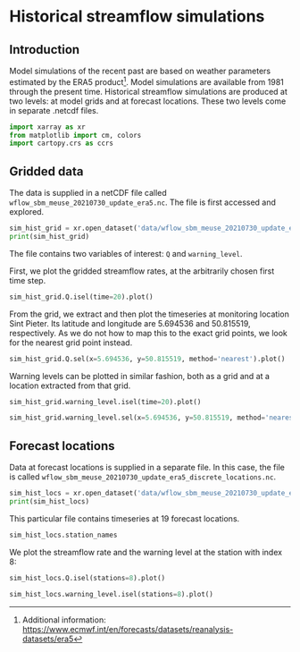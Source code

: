 # Historical streamflow simulations {#sec-historical-streamflow-simulations}

## Introduction

Model simulations of the recent past are based on weather parameters estimated by the ERA5 product[^index-2]. Model simulations are available from 1981 through the present time. Historical streamflow simulations are produced at two levels: at model grids and at forecast locations. These two levels come in separate .netcdf files.

[^index-2]: Additional information: <https://www.ecmwf.int/en/forecasts/datasets/reanalysis-datasets/era5>


```python
import xarray as xr
from matplotlib import cm, colors
import cartopy.crs as ccrs
```

## Gridded data

The data is supplied in a netCDF file called `wflow_sbm_meuse_20210730_update_era5.nc`. The file is first accessed and explored.

```python
sim_hist_grid = xr.open_dataset('data/wflow_sbm_meuse_20210730_update_era5.nc', mask_and_scale=True)
print(sim_hist_grid)
```

The file contains two variables of interest: `Q` and `warning_level`.

First, we plot the gridded streamflow rates, at the arbitrarily chosen first time step.

```python
sim_hist_grid.Q.isel(time=20).plot()
```

From the grid, we extract and then plot the timeseries at monitoring location Sint Pieter. Its latitude and longitude are 5.694536 and 50.815519, respectively. As we do not how to map this to the exact grid points, we look for the nearest grid point instead.

```python
sim_hist_grid.Q.sel(x=5.694536, y=50.815519, method='nearest').plot()
```

Warning levels can be plotted in similar fashion, both as a grid and at a location extracted from that grid.

```python
sim_hist_grid.warning_level.isel(time=20).plot()
```

```python
sim_hist_grid.warning_level.sel(x=5.694536, y=50.815519, method='nearest').plot()
```

## Forecast locations

Data at forecast locations is supplied in a separate file. In this case, the file is called `wflow_sbm_meuse_20210730_update_era5_discrete_locations.nc`.

```python
sim_hist_locs = xr.open_dataset('data/wflow_sbm_meuse_20210730_update_era5_discrete_locations.nc', mask_and_scale=True)
print(sim_hist_locs)
```

This particular file contains timeseries at 19 forecast locations.

```python
sim_hist_locs.station_names
```

We plot the streamflow rate and the warning level at the station with index 8:
```python
sim_hist_locs.Q.isel(stations=8).plot()
```

```python
sim_hist_locs.warning_level.isel(stations=8).plot()
```

